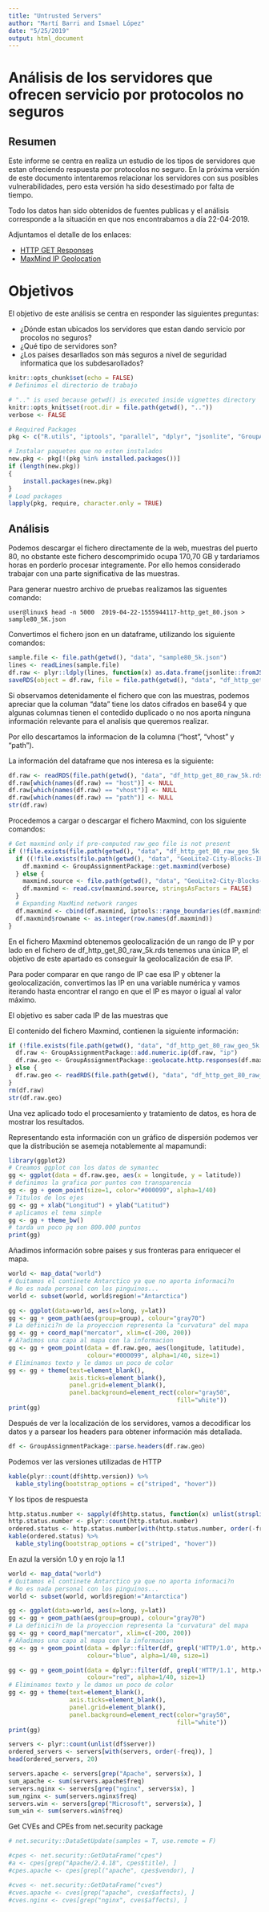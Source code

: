 ```yaml
---
title: "Untrusted Servers"
author: "Martí Barri and Ismael López"
date: "5/25/2019"
output: html_document
---
```

# Análisis de los servidores que ofrecen servicio por protocolos no seguros

## Resumen
Este informe se centra en realiza un estudio de los tipos de servidores que estan ofreciendo respuesta por protocolos no seguro. 
En la próxima versión de este documento intentaremos relacionar los servidores con sus posibles vulnerabilidades, pero esta versión ha sido desestimado por falta de tiempo.

Todo los datos han sido obtenidos de fuentes publicas y el análisis corresponde a la situación en que nos encontrabamos a día 22-04-2019. 

Adjuntamos el detalle de los enlaces:

- [HTTP GET Responses](https://opendata.rapid7.com/sonar.http/)
- [MaxMind IP Geolocation](https://dev.maxmind.com/geoip/geoip2/geolite2/)

# Objetivos 

El objetivo de este análisis se centra en responder las siguientes preguntas:

- ¿Dónde estan ubicados los servidores que estan dando servicio por procolos no seguros?
- ¿Qué tipo de servidores son?
- ¿Los paises desarllados son más seguros a nivel de seguridad informatica que los subdesarollados?


```r
knitr::opts_chunk$set(echo = FALSE)
# Definimos el directorio de trabajo

# ".." is used because getwd() is executed inside vignettes directory
knitr::opts_knit$set(root.dir = file.path(getwd(), ".."))
verbose <- FALSE
```


```r
# Required Packages
pkg <- c("R.utils", "iptools", "parallel", "dplyr", "jsonlite", "GroupAssignmentPackage", "mapproj", "kableExtra", "ggplot2", "net.security")

# Instalar paquetes que no esten instalados
new.pkg <- pkg[!(pkg %in% installed.packages())]
if (length(new.pkg)) 
{
    install.packages(new.pkg)  
}
# Load packages
lapply(pkg, require, character.only = TRUE)
```

## Análisis

Podemos descargar el fichero directamente de la web, muestras del puerto 80, no obstante este fichero descomprimido ocupa 170,70 GB y tardariamos horas en porderlo procesar integramente. Por ello hemos considerado trabajar con una parte significativa de las muestras.

Para generar nuestro archivo de pruebas realizamos las siguentes comando:

`user@linux$ head -n 5000  2019-04-22-1555944117-http_get_80.json > sample80_5K.json`

Convertimos el fichero json en un dataframe, utilizando los siguiente comandos:

```r
sample.file <- file.path(getwd(), "data", "sample80_5k.json")
lines <- readLines(sample.file)
df.raw <- plyr::ldply(lines, function(x) as.data.frame(jsonlite::fromJSON(x), stringsAsFactors = FALSE))
saveRDS(object = df.raw, file = file.path(getwd(), "data", "df_http_get_80_raw_5k.rds"))
```

Si observamos detenidamente el fichero que con las muestras, podemos apreciar que la columan "data" tiene los datos cifrados en base64 y que algunas columnas tienen el contedido duplicado o no nos aporta ninguna información relevante para el analisis que queremos realizar. 

Por ello descartamos la informacion de la columna ("host", "vhost" y "path").

La información del dataframe que nos interesa es la siguiente:

```r
df.raw <- readRDS(file.path(getwd(), "data", "df_http_get_80_raw_5k.rds"))
df.raw[which(names(df.raw) == "host")] <- NULL
df.raw[which(names(df.raw) == "vhost")] <- NULL
df.raw[which(names(df.raw) == "path")] <- NULL
str(df.raw)
```

Procedemos a cargar o descargar el fichero Maxmind, con los siguiente comandos:

```r
# Get maxmind only if pre-computed raw_geo file is not present
if (!file.exists(file.path(getwd(), "data", "df_http_get_80_raw_geo_5k.rds"))) {
  if ((!file.exists(file.path(getwd(), "data", "GeoLite2-City-Blocks-IPv4.csv")))){
    df.maxmind <- GroupAssignmentPackage::get.maxmind(verbose)
  } else {
    maxmind.source <- file.path(getwd(), "data", "GeoLite2-City-Blocks-IPv4.csv")
    df.maxmind <- read.csv(maxmind.source, stringsAsFactors = FALSE)
  }
  # Expanding MaxMind network ranges
  df.maxmind <- cbind(df.maxmind, iptools::range_boundaries(df.maxmind$network))
  df.maxmind$rowname <- as.integer(row.names(df.maxmind))
}
```

En el fichero Maxmind obtenemos geolocalización de un rango de IP y por lado en el fichero de df_http_get_80_raw_5k.rds tenemos una única IP, el objetivo de este apartado es conseguir la geolocalización de esa IP. 

Para poder comparar en que rango de IP cae esa IP y obtener la geolocalización, convertimos las IP en una variable numérica y vamos iterando hasta encontrar el rango en que el  IP es mayor o igual al valor máximo.


El objetivo es saber cada IP de las muestras que 



El contenido del fichero Maxmind, contienen la siguiente información:

```r
if (!file.exists(file.path(getwd(), "data", "df_http_get_80_raw_geo_5k.rds"))){
  df.raw <- GroupAssignmentPackage::add.numeric.ip(df.raw, "ip")
  df.raw.geo <- GroupAssignmentPackage::geolocate.http.responses(df.maxmind, df.raw)
} else {
  df.raw.geo <- readRDS(file.path(getwd(), "data", "df_http_get_80_raw_geo_5k.rds"))
}
rm(df.raw)
str(df.raw.geo)
```


Una vez aplicado todo el procesamiento y tratamiento de datos, es hora de mostrar los resultados. 

Representando esta información con un gráfico de dispersión podemos ver que la distribución se asemeja notablemente al mapamundi:
```r
library(ggplot2)
# Creamos ggplot con los datos de symantec
gg <- ggplot(data = df.raw.geo, aes(x = longitude, y = latitude)) 
# definimos la grafica por puntos con transparencia
gg <- gg + geom_point(size=1, color="#000099", alpha=1/40) 
# Titulos de los ejes
gg <- gg + xlab("Longitud") + ylab("Latitud")
# aplicamos el tema simple
gg <- gg + theme_bw() 
# tarda un poco pq son 800.000 puntos
print(gg)
```

Añadimos información sobre paises y sus fronteras para enriquecer el mapa.
```r
world <- map_data("world")
# Quitamos el continete Antarctico ya que no aporta informaci?n
# No es nada personal con los pinguinos...
world <- subset(world, world$region!="Antarctica")

gg <- ggplot(data=world, aes(x=long, y=lat))
gg <- gg + geom_path(aes(group=group), colour="gray70")
# La definici?n de la proyeccion representa la "curvatura" del mapa
gg <- gg + coord_map("mercator", xlim=c(-200, 200))
# A?adimos una capa al mapa con la informacion
gg <- gg + geom_point(data = df.raw.geo, aes(longitude, latitude), 
                      colour="#000099", alpha=1/40, size=1)
# Eliminamos texto y le damos un poco de color
gg <- gg + theme(text=element_blank(), 
                 axis.ticks=element_blank(),
                 panel.grid=element_blank(),
                 panel.background=element_rect(color="gray50",
                                               fill="white"))
print(gg)
```


Después de ver la localización de los servidores, vamos a decodificar los datos y a parsear los headers para obtener información más detallada.
```r
df <- GroupAssignmentPackage::parse.headers(df.raw.geo)
```

Podemos ver las versiones utilizadas de HTTP
```r
kable(plyr::count(df$http.version)) %>%
  kable_styling(bootstrap_options = c("striped", "hover"))
```

Y los tipos de respuesta
```r
http.status.number <- sapply(df$http.status, function(x) unlist(strsplit(x, " ", useBytes = TRUE))[2])
http.status.number <- plyr::count(http.status.number)
ordered.status <- http.status.number[with(http.status.number, order(-freq)), ]
kable(ordered.status) %>%
  kable_styling(bootstrap_options = c("striped", "hover"))
```

En azul la versión 1.0 y en rojo la 1.1
```r
world <- map_data("world")
# Quitamos el continete Antarctico ya que no aporta informaci?n
# No es nada personal con los pinguinos...
world <- subset(world, world$region!="Antarctica")

gg <- ggplot(data=world, aes(x=long, y=lat))
gg <- gg + geom_path(aes(group=group), colour="gray70")
# La definici?n de la proyeccion representa la "curvatura" del mapa
gg <- gg + coord_map("mercator", xlim=c(-200, 200))
# Añadimos una capa al mapa con la informacion
gg <- gg + geom_point(data = dplyr::filter(df, grepl('HTTP/1.0', http.version)), aes(longitude, latitude),
                      colour="blue", alpha=1/40, size=1)

gg <- gg + geom_point(data = dplyr::filter(df, grepl('HTTP/1.1', http.version)), aes(longitude, latitude),
                      colour="red", alpha=1/40, size=1)
# Eliminamos texto y le damos un poco de color
gg <- gg + theme(text=element_blank(), 
                 axis.ticks=element_blank(),
                 panel.grid=element_blank(),
                 panel.background=element_rect(color="gray50",
                                               fill="white"))
print(gg)
```

```r
servers <- plyr::count(unlist(df$server))
ordered_servers <- servers[with(servers, order(-freq)), ]
head(ordered_servers, 20)
```

```r
servers.apache <- servers[grep("Apache", servers$x), ]
sum_apache <- sum(servers.apache$freq)
servers.nginx <- servers[grep("nginx", servers$x), ]
sum_nginx <- sum(servers.nginx$freq)
servers.win <- servers[grep("Microsoft", servers$x), ]
sum_win <- sum(servers.win$freq)
```


Get CVEs and CPEs from net.security package
```r
# net.security::DataSetUpdate(samples = T, use.remote = F)

#cpes <- net.security::GetDataFrame("cpes")
#a <- cpes[grep("Apache/2.4.18", cpes$title), ]
#cpes.apache <- cpes[grepl("apache", cpes$vendor), ]

#cves <- net.security::GetDataFrame("cves")
#cves.apache <- cves[grep("apache", cves$affects), ]
#cves.nginx <- cves[grep("nginx", cves$affects), ]
```
